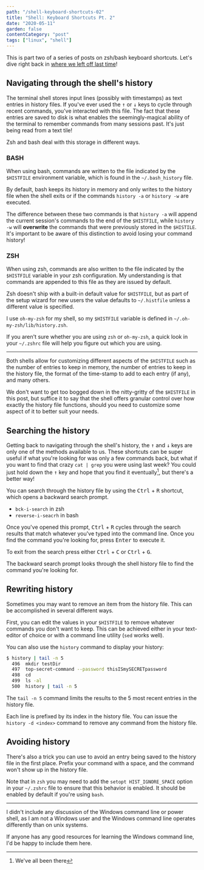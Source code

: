 ```yaml
---
path: "/shell-keyboard-shortcuts-02"
title: "Shell: Keyboard Shortcuts Pt. 2"
date: "2020-05-11"
garden: false
contentCategory: "post"
tags: ["linux", "shell"]
---
```


This is part two of a series of posts on zsh/bash keyboard shortcuts. Let's dive right back in [where we left off last time](/shell-keyboard-shortcuts-01)!

## Navigating through the shell's history

The terminal shell stores input lines (possibly with timestamps) as text entries in history files. If you've ever used the <kbd>↑</kbd> or <kbd>↓</kbd> keys to cycle through recent commands, you've interacted with this file. The fact that these entries are saved to disk is what enables the seemingly-magical ability of the terminal to remember commands from many sessions past. It's just being read from a text tile!

Zsh and bash deal with this storage in different ways.

### BASH

When using bash, commands are written to the file indicated by the `$HISTFILE` environment variable, which is found in the `~/.bash_history` file.

By default, bash keeps its history in memory and only writes to the history file when the shell exits or if the commands `history -a` or `history -w` are executed.

The difference between these two commands is that `history -a` will append the current session's commands to the end of the `$HISTFILE`, while `history -w` will **overwrite** the commands that were previously stored in the `$HISTILE`. It's important to be aware of this distinction to avoid losing your command history!

### ZSH

When using zsh, commands are also written to the file indicated by the `$HISTFILE` variable in your zsh configuration. My understanding is that commands are appended to this file as they are issued by default.

Zsh doesn't ship with a built-in default value for `$HISTFILE`, but as part of the setup wizard for new users the value defaults to `~/.histfile` unless a different value is specified.

I use `oh-my-zsh` for my shell, so my `$HISTFILE` variable is defined in `~/.oh-my-zsh/lib/history.zsh`.

If you aren't sure whether you are using `zsh` or `oh-my-zsh`, a quick look in your `~/.zshrc` file will help you figure out which you are using.

---

Both shells allow for customizing different aspects of the `$HISTFILE` such as the number of entries to keep in memory, the number of entries to keep in the history file, the format of the time-stamp to add to each entry (if any), and many others.

We don't want to get too bogged down in the nitty-gritty of the `$HISTFILE` in this post, but suffice it to say that the shell offers granular control over how exactly the history file functions, should you need to customize some aspect of it to better suit your needs.

## Searching the history

Getting back to navigating through the shell's history, the <kbd>↑</kbd> and <kbd>↓</kbd> keys are only one of the methods available to us. These shortcuts can be super useful if what you're looking for was only a few commands back, but what if you want to find that crazy `cat | grep` you were using last week? You could just hold down the <kbd>↑</kbd> key and hope that you find it eventually[^1], but there's a better way!

[^1]: We've all been there

You can search through the history file by using the <kbd>Ctrl</kbd> + <kbd>R</kbd> shortcut, which opens a backward search prompt.

- `bck-i-search` in zsh
- `reverse-i-seacrh` in bash

Once you've opened this prompt, <kbd>Ctrl</kbd> + <kbd>R</kbd> cycles through the search results that match whatever you've typed into the command line. Once you find the command you're looking for, press <kbd>Enter</kbd> to execute it.

To exit from the search press either <kbd>Ctrl</kbd> + <kbd>C</kbd> or <kbd>Ctrl</kbd> + <kbd>G</kbd>.

The backward search prompt looks through the shell history file to find the command you're looking for.

## Rewriting history

Sometimes you may want to remove an item from the history file. This can be accomplished in several different ways.

First, you can edit the values in your `$HISTFILE` to remove whatever commands you don't want to keep. This can be achieved either in your text-editor of choice or with a command line utility (`sed` works well).

You can also use the `history` command to display your history:

```bash
$ history | tail -n 5
  496  mkdir testDir
  497  top-secret-command --password thisISmySECRETpassword
  498  cd
  499  ls -al
  500  history | tail -n 5

```

The `tail -n 5` command limits the results to the 5 most recent entries in the history file.

Each line is prefixed by its index in the history file. You can issue the `history -d <index>` command to remove any command from the history file.

## Avoiding history

There's also a trick you can use to avoid an entry being saved to the history file in the first place. Prefix your command with a space, and the command won't show up in the history file.

Note that in `zsh` you may need to add the `setopt HIST_IGNORE_SPACE` option in your `~/.zshrc` file to ensure that this behavior is enabled. It should be enabled by default if you're using `bash`.

---

I didn't include any discussion of the Windows command line or power shell, as I am not a Windows user and the Windows command line operates differently than on unix systems.

If anyone has any good resources for learning the Windows command line, I'd be happy to include them here.
